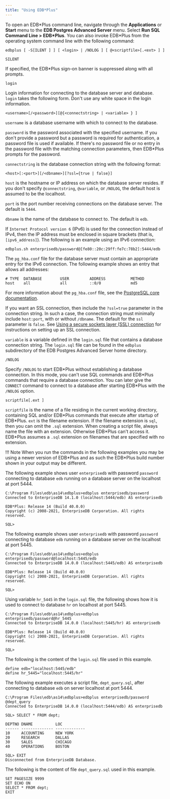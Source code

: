```yaml
---
title: "Using EDB*Plus"
---
```


<div id="using_edb_plus" class="registered_link"></div>

<div id="starting_edb_plus" class="registered_link"></div>

To open an EDB\*Plus command line, navigate through the **Applications** or **Start** menu to the **EDB Postgres Advanced Server** menu. Select **Run SQL Command Line > EDB\*Plus**. You can also invoke EDB\*Plus from the operating system command line with the following command:

```text
edbplus [ -S[ILENT ] ] [ <login> | /NOLOG ] [ @<scriptfile>[.<ext> ] ]
```

`SILENT`

 If specified, the EDB\*Plus sign-on banner is suppressed along with all prompts.

`login`

 Login information for connecting to the database server and database. `login` takes the following form. Don't use any white space in the login information.

```text
<username>[/<password>][@{<connectstring> | <variable> } ]
```


 `username` is a database username with which to connect to the database.

 `password` is the password associated with the specified username. If you don't provide a password but a password is required for authentication, a password file is used if available. If there's no password file or no entry in the password file with the matching connection parameters, then EDB\*Plus prompts for the password.

 `connectstring` is the database connection string with the following format:

```text
<host>[:<port>][/<dbname>][?ssl={true | false}]
```

 `host` is the hostname or IP address on which the database server resides. If you don't specify `@connectstring`, `@variable`, or `/NOLOG`, the default host is assumed to be the localhost. 
 
 `port` is the port number receiving connections on the database server. The default is `5444`. 
 
 `dbname` is the name of the database to connect to. The default is `edb`. 
 
 If `Internet Protocol version 6` (IPv6) is used for the connection instead of IPv4, then the IP address must be enclosed in square brackets (that is, `[ipv6_address]`). The following is an example using an IPv6 connection:

```text
edbplus.sh enterprisedb/password@[fe80::20c:29ff:fe7c:78b2]:5444/edb
```

 The `pg_hba.conf` file for the database server must contain an appropriate entry for the IPv6 connection. The following example shows an entry that allows all addresses:

```text
# TYPE  DATABASE        USER         ADDRESS           METHOD
host    all             all          ::0/0             md5
```

For more information about the `pg_hba.conf` file, see the [PostgreSQL core documentation](https://www.postgresql.org/docs/current/static/auth-pg-hba-conf.html).

 If you want an SSL connection, then include the `?ssl=true` parameter in the connection string. In such a case, the connection string must minimally include `host:port`, with or without `/dbname`. The default for the `ssl` parameter is `false`. See [Using a secure sockets layer (SSL) connection](05_using_edb_plus_with_ssl/#using_edb_plus_with_ssl) for instructions on setting up an SSL connection.

 `variable` is a variable defined in the `login.sql` file that contains a database connection string. The `login.sql` file can be found in the `edbplus` subdirectory of the EDB Postgres Advanced Server home directory.

`/NOLOG`

 Specify `/NOLOG` to start EDB\*Plus without establishing a database connection. In this mode, you can't use SQL commands and EDB\*Plus commands that require a database connection. You can later give the `CONNECT` command to connect to a database after starting EDB\*Plus with the `/NOLOG` option.

`scriptfile[.ext ]`

 `scriptfile` is the name of a file residing in the current working directory, containing SQL and/or EDB\*Plus commands that execute after startup of EDB\*Plus. `ext` is the filename extension. If the filename extension is `sql`, then you can omit the `.sql` extension. When creating a script file, always name the file with an extension. Otherwise EDB\*Plus can't access it. EDB\*Plus assumes a `.sql` extension on filenames that are specified with no extension.

!!! Note
    When you run the commands in the following examples you may be using a newer version of EDB\*Plus and as such the EDB\*Plus build number shown in your output may be different. 

The following example shows user `enterprisedb` with password `password` connecting to database `edb` running on a database server on the localhost at port 5444.

```text
C:\Program Files\edb\as14\edbplus>edbplus enterprisedb/password
Connected to EnterpriseDB 14.1.0 (localhost:5444/edb) AS enterprisedb

EDB*Plus: Release 14 (Build 40.0.0)
Copyright (c) 2008-2021, EnterpriseDB Corporation. All rights reserved.

SQL>
```

The following example shows user `enterprisedb` with password `password` connecting to database `edb` running on a database server on the localhost at port 5445.

```text
C:\Program Files\edb\as14\edbplus>edbplus enterprisedb/password@localhost:5445/edb
Connected to EnterpriseDB 14.0.0 (localhost:5445/edb) AS enterprisedb

EDB*Plus: Release 14 (Build 40.0.0)
Copyright (c) 2008-2021, EnterpriseDB Corporation. All rights reserved.

SQL>
```

Using variable `hr_5445` in the `login.sql` file, the following shows how it is used to connect to database `hr` on localhost at port 5445.

```text
C:\Program Files\edb\as14\edbplus>edbplus enterprisedb/password@hr_5445
Connected to EnterpriseDB 14.0.0 (localhost:5445/hr) AS enterprisedb

EDB*Plus: Release 14 (Build 40.0.0)
Copyright (c) 2008-2021, EnterpriseDB Corporation. All rights reserved.

SQL>
```

The following is the content of the `login.sql` file used in this example.

```text
define edb="localhost:5445/edb"
define hr_5445="localhost:5445/hr"
```

The following example executes a script file, `dept_query.sql`, after connecting to database `edb` on server localhost at port 5444.

```text
C:\Program Files\edb\as14\edbplus>edbplus enterprisedb/password @dept_query
Connected to EnterpriseDB 14.0.0 (localhost:5444/edb) AS enterprisedb

SQL> SELECT * FROM dept;

DEPTNO DNAME          LOC
------ -------------- -------------
10     ACCOUNTING     NEW YORK
20     RESEARCH       DALLAS
30     SALES          CHICAGO
40     OPERATIONS     BOSTON

SQL> EXIT
Disconnected from EnterpriseDB Database.
```

The following is the content of file `dept_query.sql` used in this example.

```text
SET PAGESIZE 9999
SET ECHO ON
SELECT * FROM dept;
EXIT
```
